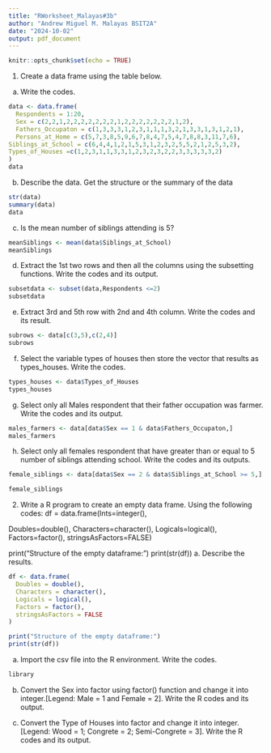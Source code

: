 ```yaml
---
title: "RWorksheet_Malayas#3b"
author: "Andrew Miguel M. Malayas BSIT2A"
date: "2024-10-02"
output: pdf_document
---
```


```r
knitr::opts_chunk$set(echo = TRUE)
```

1. Create a data frame using the table below.

a. Write the codes.

```r
data <- data.frame(
  Respondents = 1:20, 
  Sex = c(2,2,1,2,2,2,2,2,2,2,1,2,2,2,2,2,2,2,1,2),
  Fathers_Occupaton = c(1,3,3,3,1,2,3,1,1,1,3,2,1,3,3,1,3,1,2,1),
  Persons_at_Home = c(5,7,3,8,5,9,6,7,8,4,7,5,4,7,8,8,3,11,7,6), 
Siblings_at_School = c(6,4,4,1,2,1,5,3,1,2,3,2,5,5,2,1,2,5,3,2),
Types_of_Houses =c(1,2,3,1,1,3,3,1,2,3,2,3,2,2,3,3,3,3,3,2)
)
data
```



b. Describe the data. Get the structure or the summary of the data
```r

str(data)
summary(data)
data

```


c. Is the mean number of siblings attending is 5?
```r
meanSiblings <- mean(data$Siblings_at_School)
meanSiblings
```


d. Extract the 1st two rows and then all the columns using the subsetting functions.
Write the codes and its output.
```r
subsetdata <- subset(data,Respondents <=2)
subsetdata
```



e. Extract 3rd and 5th row with 2nd and 4th column. Write the codes and its result.
```r
subrows <- data[c(3,5),c(2,4)]
subrows
```

f. Select the variable types of houses then store the vector that results as types_houses.
Write the codes.
```r
types_houses <- data$Types_of_Houses
types_houses
```

g. Select only all Males respondent that their father occupation was farmer. Write the codes and its output.
```r
males_farmers <- data[data$Sex == 1 & data$Fathers_Occupaton,]
males_farmers
```


h. Select only all females respondent that have greater than or equal to 5 number of siblings attending school. Write the codes and its outputs.

```r
female_siblings <- data[data$Sex == 2 & data$Siblings_at_School >= 5,]

female_siblings
```

2. Write a R program to create an empty data frame. Using the following codes:
df = data.frame(Ints=integer(),

Doubles=double(), Characters=character(),
Logicals=logical(),
Factors=factor(),
stringsAsFactors=FALSE)

print("Structure of the empty dataframe:")
print(str(df))
a. Describe the results.

```r
df <- data.frame(
  Doubles = double(), 
  Characters = character(),
  Logicals = logical(),
  Factors = factor(),
  stringsAsFactors = FALSE
)

print("Structure of the empty dataframe:")
print(str(df))

```
a. Import the csv file into the R environment. Write the codes.
```r
library
```


b. Convert the Sex into factor using factor() function and change it into integer.[Legend:
Male = 1 and Female = 2]. Write the R codes and its output.

c. Convert the Type of Houses into factor and change it into integer. [Legend: Wood
= 1; Congrete = 2; Semi-Congrete = 3]. Write the R codes and its output.










